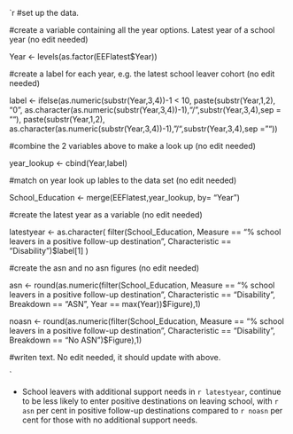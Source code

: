 


`r 
#set up the data.


#create a variable containing all the year options. Latest year of a school year (no edit needed)

Year <- levels(as.factor(EEFlatest$Year))

#create a label for each year, e.g. the latest school leaver cohort (no edit needed)

label <- ifelse(as.numeric(substr(Year,3,4))-1 < 10, paste(substr(Year,1,2), "0", as.character(as.numeric(substr(Year,3,4))-1),"/",substr(Year,3,4),sep = ""),
                paste(substr(Year,1,2), as.character(as.numeric(substr(Year,3,4))-1),"/",substr(Year,3,4),sep = ""))

#combine the 2 variables above to make a look up (no edit needed)

year_lookup <- cbind(Year,label)

#match on year look up lables to the data set (no edit needed)

School_Education <- merge(EEFlatest,year_lookup, by= "Year")

#create the latest year as a variable (no edit needed)

latestyear <- as.character( filter(School_Education, Measure == "% school leavers in a positive follow-up destination",
                                   Characteristic == "Disability")$label[1] )

#create the asn and no asn figures (no edit needed)

asn <- round(as.numeric(filter(School_Education, Measure == "% school leavers in a positive follow-up destination",
                            Characteristic == "Disability",  Breakdown == "ASN", Year == max(Year))$Figure),1)

noasn <- round(as.numeric(filter(School_Education, Measure == "% school leavers in a positive follow-up destination",
                               Characteristic == "Disability",  Breakdown == "No ASN")$Figure),1)

#writen text. No edit needed, it should update with above.

`

* School leavers with additional support needs in `r latestyear`, continue to be less likely to enter positive destinations on leaving school, with `r asn` 
	per cent in positive follow-up destinations compared to `r noasn` per cent for those with no additional support needs.

